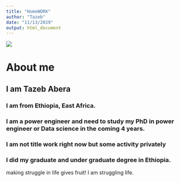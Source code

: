 ```yaml
---
title: "HomeWORK"
author: "Tazeb"
date: "11/13/2019"
output: html_document
---
```


![](https://github.com/tazeb6531/tazeb6531.github.io/blob/master/github_pic.jpg?raw=true)

# About me
## I am Tazeb Abera
### I am from Ethiopia, East Africa.
### I am a power engineer and need to study my PhD in power engineer or Data science in the coming 4 years.
### I am not title work right now but some activity privately
### I did my graduate and under graduate degree in Ethiopia. 
making struggle in life gives fruit! I am struggling life.